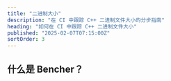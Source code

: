 ```yaml
---
title: "二进制大小"
description: "在 CI 中跟踪 C++ 二进制文件大小的分步指南"
heading: "如何在 CI 中跟踪 C++ 二进制文件大小"
published: "2025-02-07T07:15:00Z"
sortOrder: 3
---
```



<Intro
  lang="C++"
/>

## 什么是 Bencher？

<BencherIntro />

<Steps
  lang="C++"
  optionUrl="/zh/docs/explanation/adapters/#%EF%B8%8F-file-size"
  adapterUrl="/zh/docs/explanation/adapters/#-json"
/>

<FileSizeInner>
  <CppBuild />
</FileSizeInner>

<CallToAction lang={Language.zh} />
